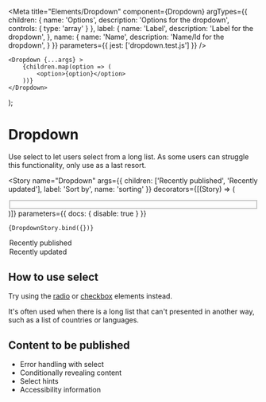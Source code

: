 
<Meta
    title="Elements/Dropdown"
    component={Dropdown}
    argTypes={{
        children: {
            name: 'Options',
            description: 'Options for the dropdown',
            controls: {
                type: 'array'
            }
        },
        label: {
            name: 'Label',
            description: 'Label for the dropdown',
        },
        name: {
            name: 'Name',
            description: 'Name/Id for the dropdown',
        }
    }}
    parameters={{
        jest: ['dropdown.test.js']
    }}
/>

    <Dropdown {...args} >
        {children.map(option => (
            <option>{option}</option>
        ))}
    </Dropdown>
);

# Dropdown

Use select to let users select from a long list. As some users can struggle this functionality, only use as a last resort.

<Story
    name="Dropdown"
    args={{
        children: ['Recently published', 'Recently updated'],
        label: 'Sort by',
        name: 'sorting'
    }}
    decorators={[(Story) => (
        <div className="form">
            <div className="group">
                <fieldset>
                    <Story />
                </fieldset>
            </div>
        </div>
    )]}
    parameters={{
        docs: {
            disable: true
        }
    }}
>
    {DropdownStory.bind({})}
</Story>

<Canvas>
<div className="form">
    <div className="group">
        <Dropdown label="Sort by" name="sorting">
            <option>Recently published</option>
            <option>Recently updated</option>
        </Dropdown>
    </div>
</div>
</Canvas>

<ArgsTable of={Dropdown} />

## How to use select

Try using the <a href="/essex-county-council-digital-manual/Design-system/Elements-and-Components/radio">radio</a> or <a href="/essex-county-council-digital-manual/Design-system/Elements-and-Components/checkbox">checkbox</a> elements instead.

It's often used when there is a long list that can't presented in another way, such as a list of countries or languages.

## Content to be published

- Error handling with select
- Conditionally revealing content
- Select hints
- Accessibility information

<!-- *Note: Be sure to update all label and input attributes with the correct details i.e.*

    <label for=""></label>
    <select id="">
    <select naming=""> -->
